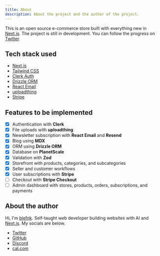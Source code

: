 ```yaml
---
title: About
description: About the project and the author of the project.
---
```


This is an open source e-commerce store built with everything new in [Next.js](https://nextjs.org/).
The project is still in development. You can follow the progress on [Twitter](https://x.com/blefnk).

## Tech stack used

- [Next.js](https://nextjs.org)
- [Tailwind CSS](https://tailwindcss.com)
- [Clerk Auth](https://clerk.dev)
- [Drizzle ORM](https://orm.drizzle.team)
- [React Email](https://react.email)
- [uploadthing](https://uploadthing.com)
- [Stripe](https://stripe.com)

## Features to be implemented

- [x] Authentication with **Clerk**
- [x] File uploads with **uploadthing**
- [x] Newsletter subscription with **React Email** and **Resend**
- [x] Blog using **MDX**
- [x] ORM using **Drizzle ORM**
- [x] Database on **PlanetScale**
- [x] Validation with **Zod**
- [x] Storefront with products, categories, and subcategories
- [x] Seller and customer workflows
- [x] User subscriptions with **Stripe**
- [ ] Checkout with **Stripe Checkout**
- [ ] Admin dashboard with stores, products, orders, subscriptions, and payments

## About the author

Hi, I'm [blefnk](https://x.com/blefnk). Self-taught web developer building websites with AI and [Next.js](https://nextjs.org/). My socials are below.

- [Twitter](https://x.com/blefnk)
- [GitHub](https://github.com/blefnk)
- [Discord](https://discord.com/users/blefnk)
- [cal.com](https://cal.com/blefnk)
